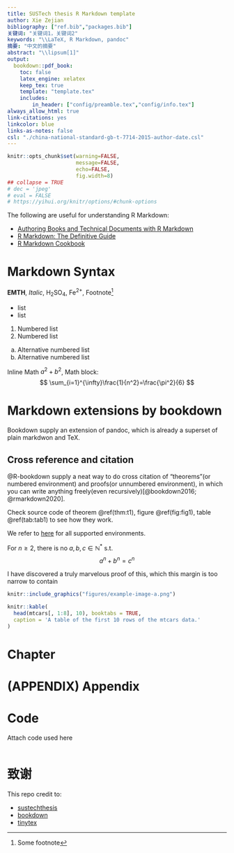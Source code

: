 ```yaml
---
title: SUSTech thesis R Markdown template
author: Xie Zejian
bibliography: ["ref.bib","packages.bib"]
关键词: "关键词1，关键词2"
keywords: "\\LaTeX, R Markdown, pandoc"
摘要: "中文的摘要"
abstract: "\\lipsum[1]"
output:
  bookdown::pdf_book:
    toc: false
    latex_engine: xelatex
    keep_tex: true
    template: "template.tex"
    includes:
        in_header: ["config/preamble.tex","config/info.tex"]
always_allow_html: true
link-citations: yes
linkcolor: blue
links-as-notes: false
csl: "./china-national-standard-gb-t-7714-2015-author-date.csl"
---
```


```r
knitr::opts_chunk$set(warning=FALSE,
                      message=FALSE,
                      echo=FALSE, 
                      fig.width=8)
## collapse = TRUE
# dec = 'jpeg'
# eval = FALSE
# https://yihui.org/knitr/options/#chunk-options
```

The following are useful for understanding R Markdown:

- [Authoring Books and Technical Documents with R Markdown](https://bookdown.org/yihui/bookdown/)
- [R Markdown: The Definitive Guide](https://bookdown.org/yihui/rmarkdown/)
- [R Markdown Cookbook](https://bookdown.org/yihui/rmarkdown-cookbook/)


# Markdown Syntax

**EMTH**, *Italic*, H~2~SO~4~, Fe^2+^, Footnote^[Some footnote]

- list
- list

1. Numbered list
1. Numbered list

a. Alternative numbered list
b. Alternative numbered list

Inline Math $a^2+b^2$, Math block:
$$
\sum_{i=1}^{\infty}\frac{1}{n^2}=\frac{\pi^2}{6}
$$

# Markdown extensions by bookdown

Bookdown supply an extension of pandoc, which is already a superset of plain markdwon and TeX.

## Cross reference and citation

@R-bookdown supply a neat way to do cross citation of "theorems"(or numbered environment) and proofs(or unnumbered environment), in which you can write anything freely(even recursively)[@bookdown2016; @rmarkdown2020].

Check source code of theorem \@ref(thm:t1), figure \@ref(fig:fig1), table \@ref(tab:tab1) to see how they work.


We refer to [here](https://bookdown.org/yihui/bookdown/markdown-extensions-by-bookdown.html#theorems) for all supported environments.


::: {.theorem #t1 name="Fermat's Last Theorem"}

For $n\ge 2$, there is no $a,b,c\in \mathbb{N}^* \text{ s.t. }$
$$
a^{n}+b^{n}=c^{n}
$$


:::


:::: {.proof}

 I have discovered a truly marvelous proof of this, which this margin is too narrow to contain


::::


```r

knitr::include_graphics("figures/example-image-a.png")

```


```r

knitr::kable(
  head(mtcars[, 1:8], 10), booktabs = TRUE,
  caption = 'A table of the first 10 rows of the mtcars data.'
)

```

# Chapter


```{=latex}

\lipsum[1]

```



```{=latex}

\clearpage
\参考文献

```

<div id="refs"></div>

\newpage

# (APPENDIX) Appendix {-}

# Code

Attach code used here

```python



```



\newpage


# 致谢 {-}


This repo credit to:

- [sustechthesis](https://github.com/iydon/sustechthesis)
- [bookdown](https://github.com/rstudio/bookdown)
- [tinytex](https://github.com/yihui/tinytex)
